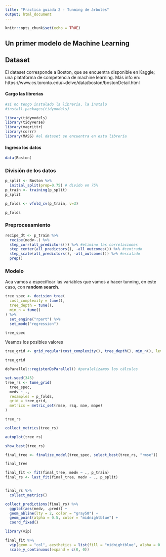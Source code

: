 ```yaml
---
title: "Practica guiada 2 - Tunning de árboles"
output: html_document
---
```


```r
knitr::opts_chunk$set(echo = TRUE)
```

## Un primer modelo de Machine Learning

## Dataset

El dataset corresponde a Boston, que se encuentra disponible en Kaggle; una plataforma de competencia de machine learning. 
Más info en: https://www.cs.toronto.edu/~delve/data/boston/bostonDetail.html 

#### Cargo las librerias

```r
#si no tengo instalado la libreria, la instalo
#install.packages(tidymodels)
```


```r
library(tidymodels)
library(tidyverse)
library(magrittr)
library(corrr)
library(MASS) #el dataset se encuentra en esta librería 
```

#### Ingreso los datos

```r
data(Boston)
```

### División de los datos

```r
p_split <- Boston %>%
  initial_split(prop=0.75) # divido en 75%
p_train <- training(p_split)
p_split
```


```r
p_folds <- vfold_cv(p_train, v=3)
```

```r
p_folds
```



### Preprocesamiento

```r
recipe_dt <- p_train %>%
  recipe(medv~.) %>%
  step_corr(all_predictors()) %>% #elimino las correlaciones
  step_center(all_predictors(), -all_outcomes()) %>% #centrado
  step_scale(all_predictors(), -all_outcomes()) %>% #escalado
  prep() 
```


### Modelo
 
Aca vamos a especificar las variables que vamos a hacer tunning, en este caso, con **random search**. 

```r
tree_spec <- decision_tree(
  cost_complexity = tune(),
  tree_depth = tune(),
  min_n = tune()
) %>%
  set_engine("rpart") %>%
  set_mode("regression")

tree_spec
```

Veamos los posibles valores 
```r
tree_grid <- grid_regular(cost_complexity(), tree_depth(), min_n(), levels = 4)

tree_grid
```



```r
doParallel::registerDoParallel() #paralelizamos los cálculos

set.seed(345)
tree_rs <- tune_grid(
  tree_spec,
  medv ~ .,
  resamples = p_folds,
  grid = tree_grid,
  metrics = metric_set(rmse, rsq, mae, mape)
)

tree_rs
```


```r
collect_metrics(tree_rs)
```

```r
autoplot(tree_rs) 
```


```r
show_best(tree_rs)
```

```r
final_tree <- finalize_model(tree_spec, select_best(tree_rs, "rmse"))

final_tree
```

```r
final_fit <- fit(final_tree, medv ~ ., p_train)
final_rs <- last_fit(final_tree, medv ~ ., p_split)
```


```r

```


```r
final_rs %>%
  collect_metrics()
```


```r
collect_predictions(final_rs) %>%
  ggplot(aes(medv, .pred)) +
  geom_abline(lty = 2, color = "gray50") +
  geom_point(alpha = 0.5, color = "midnightblue") +
  coord_fixed()
```


```r
library(vip)

final_fit %>%
  vip(geom = "col", aesthetics = list(fill = "midnightblue", alpha = 0.8)) +
  scale_y_continuous(expand = c(0, 0))
```





